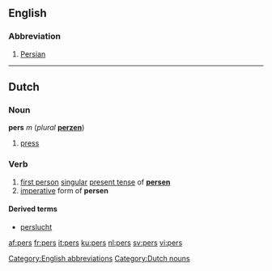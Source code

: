 ==English==

===Abbreviation===
{{infl|en|abbreviation}}

# [[Persian]]

[[Category:English abbreviations]]

----

==Dutch==

===Noun===
'''pers''' ''m'' (''plural'' '''[[perzen]]''')

# [[press]]

===Verb===
{{infl|nl|verb|cat=verb forms}}
# [[first person]] [[singular]] [[present tense]] of '''[[persen]]'''
# [[imperative]] form of '''persen'''

====Derived terms====
* [[perslucht]]

[[Category:Dutch nouns]]

[[af:pers]]
[[fr:pers]]
[[it:pers]]
[[ku:pers]]
[[nl:pers]]
[[sv:pers]]
[[vi:pers]]